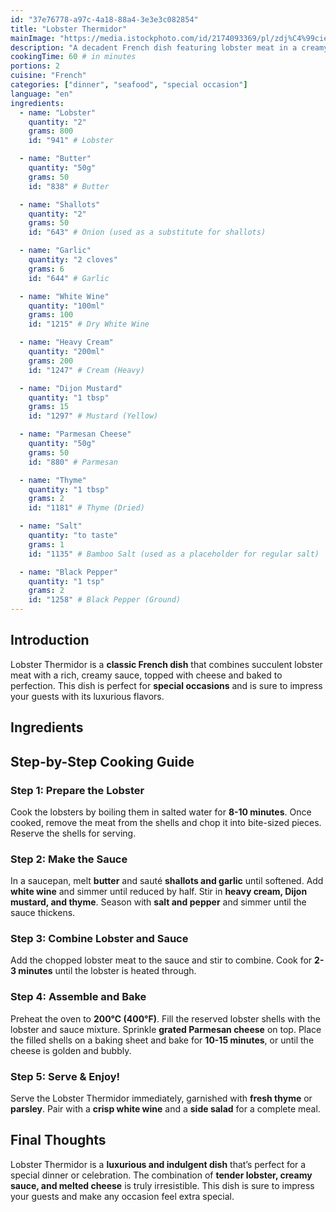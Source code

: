 ```yaml
---
id: "37e76778-a97c-4a18-88a4-3e3e3c082854"
title: "Lobster Thermidor"
mainImage: "https://media.istockphoto.com/id/2174093369/pl/zdj%C4%99cie/rodzina-z-dzie%C4%87mi-obiad-w-restauracji-w-kopenhadze-jedzenie-lokalnej-ryby-i-termidora-z.webp?s=2048x2048&w=is&k=20&c=eVKT9XprduMquUCshfpSPSMugwCiUbqcRCESKTmpcV0="
description: "A decadent French dish featuring lobster meat in a creamy, cheesy sauce, baked to perfection."
cookingTime: 60 # in minutes
portions: 2
cuisine: "French"
categories: ["dinner", "seafood", "special occasion"]
language: "en"
ingredients:
  - name: "Lobster"
    quantity: "2"
    grams: 800
    id: "941" # Lobster

  - name: "Butter"
    quantity: "50g"
    grams: 50
    id: "838" # Butter

  - name: "Shallots"
    quantity: "2"
    grams: 50
    id: "643" # Onion (used as a substitute for shallots)

  - name: "Garlic"
    quantity: "2 cloves"
    grams: 6
    id: "644" # Garlic

  - name: "White Wine"
    quantity: "100ml"
    grams: 100
    id: "1215" # Dry White Wine

  - name: "Heavy Cream"
    quantity: "200ml"
    grams: 200
    id: "1247" # Cream (Heavy)

  - name: "Dijon Mustard"
    quantity: "1 tbsp"
    grams: 15
    id: "1297" # Mustard (Yellow)

  - name: "Parmesan Cheese"
    quantity: "50g"
    grams: 50
    id: "880" # Parmesan

  - name: "Thyme"
    quantity: "1 tbsp"
    grams: 2
    id: "1181" # Thyme (Dried)

  - name: "Salt"
    quantity: "to taste"
    grams: 1
    id: "1135" # Bamboo Salt (used as a placeholder for regular salt)

  - name: "Black Pepper"
    quantity: "1 tsp"
    grams: 2
    id: "1258" # Black Pepper (Ground)
---
```



## Introduction

Lobster Thermidor is a **classic French dish** that combines succulent lobster meat with a rich, creamy sauce, topped with cheese and baked to perfection. This dish is perfect for **special occasions** and is sure to impress your guests with its luxurious flavors.

## Ingredients

<IngredientsList
  ingredients={frontmatter.ingredients}
  portions={frontmatter.portions}
/>

## Step-by-Step Cooking Guide

### Step 1: Prepare the Lobster

Cook the lobsters by boiling them in salted water for **8-10 minutes**. Once cooked, remove the meat from the shells and chop it into bite-sized pieces. Reserve the shells for serving.

<CookingStep action="boiling_seafood_lobster" />

### Step 2: Make the Sauce

In a saucepan, melt **butter** and sauté **shallots and garlic** until softened. Add **white wine** and simmer until reduced by half. Stir in **heavy cream, Dijon mustard, and thyme**. Season with **salt and pepper** and simmer until the sauce thickens.

<CookingStep action="stirring_saucePan_cream" />

### Step 3: Combine Lobster and Sauce

Add the chopped lobster meat to the sauce and stir to combine. Cook for **2-3 minutes** until the lobster is heated through.

<CookingStep action="stirring_pan_fish" />

### Step 4: Assemble and Bake

Preheat the oven to **200°C (400°F)**. Fill the reserved lobster shells with the lobster and sauce mixture. Sprinkle **grated Parmesan cheese** on top. Place the filled shells on a baking sheet and bake for **10-15 minutes**, or until the cheese is golden and bubbly.

<CookingStep action="baking_oven_savory_casserole" />

### Step 5: Serve & Enjoy!

Serve the Lobster Thermidor immediately, garnished with **fresh thyme** or **parsley**. Pair with a **crisp white wine** and a **side salad** for a complete meal.

## Final Thoughts

Lobster Thermidor is a **luxurious and indulgent dish** that’s perfect for a special dinner or celebration. The combination of **tender lobster, creamy sauce, and melted cheese** is truly irresistible. This dish is sure to impress your guests and make any occasion feel extra special.

<NutritionFacts ingredients={frontmatter.ingredients} />
